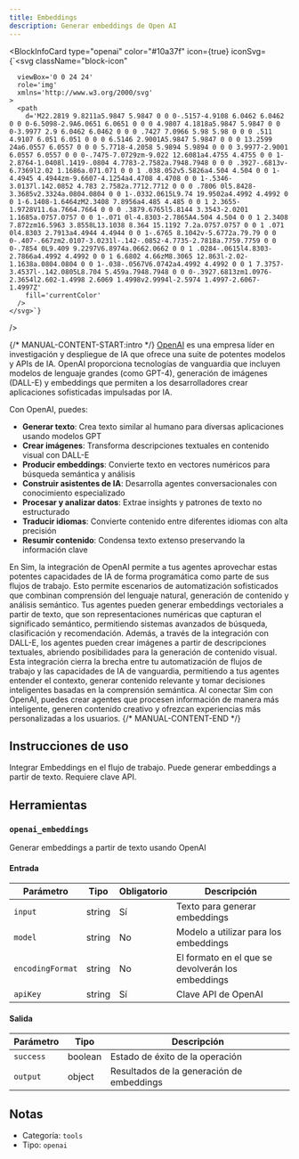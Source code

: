 ```yaml
---
title: Embeddings
description: Generar embeddings de Open AI
---
```



<BlockInfoCard 
  type="openai"
  color="#10a37f"
  icon={true}
  iconSvg={`<svg className="block-icon"
      
      
      
      viewBox='0 0 24 24'
      role='img'
      xmlns='http://www.w3.org/2000/svg'
    >
      <path
        d='M22.2819 9.8211a5.9847 5.9847 0 0 0-.5157-4.9108 6.0462 6.0462 0 0 0-6.5098-2.9A6.0651 6.0651 0 0 0 4.9807 4.1818a5.9847 5.9847 0 0 0-3.9977 2.9 6.0462 6.0462 0 0 0 .7427 7.0966 5.98 5.98 0 0 0 .511 4.9107 6.051 6.051 0 0 0 6.5146 2.9001A5.9847 5.9847 0 0 0 13.2599 24a6.0557 6.0557 0 0 0 5.7718-4.2058 5.9894 5.9894 0 0 0 3.9977-2.9001 6.0557 6.0557 0 0 0-.7475-7.0729zm-9.022 12.6081a4.4755 4.4755 0 0 1-2.8764-1.0408l.1419-.0804 4.7783-2.7582a.7948.7948 0 0 0 .3927-.6813v-6.7369l2.02 1.1686a.071.071 0 0 1 .038.052v5.5826a4.504 4.504 0 0 1-4.4945 4.4944zm-9.6607-4.1254a4.4708 4.4708 0 0 1-.5346-3.0137l.142.0852 4.783 2.7582a.7712.7712 0 0 0 .7806 0l5.8428-3.3685v2.3324a.0804.0804 0 0 1-.0332.0615L9.74 19.9502a4.4992 4.4992 0 0 1-6.1408-1.6464zM2.3408 7.8956a4.485 4.485 0 0 1 2.3655-1.9728V11.6a.7664.7664 0 0 0 .3879.6765l5.8144 3.3543-2.0201 1.1685a.0757.0757 0 0 1-.071 0l-4.8303-2.7865A4.504 4.504 0 0 1 2.3408 7.872zm16.5963 3.8558L13.1038 8.364 15.1192 7.2a.0757.0757 0 0 1 .071 0l4.8303 2.7913a4.4944 4.4944 0 0 1-.6765 8.1042v-5.6772a.79.79 0 0 0-.407-.667zm2.0107-3.0231l-.142-.0852-4.7735-2.7818a.7759.7759 0 0 0-.7854 0L9.409 9.2297V6.8974a.0662.0662 0 0 1 .0284-.0615l4.8303-2.7866a4.4992 4.4992 0 0 1 6.6802 4.66zM8.3065 12.863l-2.02-1.1638a.0804.0804 0 0 1-.038-.0567V6.0742a4.4992 4.4992 0 0 1 7.3757-3.4537l-.142.0805L8.704 5.459a.7948.7948 0 0 0-.3927.6813zm1.0976-2.3654l2.602-1.4998 2.6069 1.4998v2.9994l-2.5974 1.4997-2.6067-1.4997Z'
        fill='currentColor'
      />
    </svg>`}
/>

{/* MANUAL-CONTENT-START:intro */}
[OpenAI](https://www.openai.com) es una empresa líder en investigación y despliegue de IA que ofrece una suite de potentes modelos y APIs de IA. OpenAI proporciona tecnologías de vanguardia que incluyen modelos de lenguaje grandes (como GPT-4), generación de imágenes (DALL-E) y embeddings que permiten a los desarrolladores crear aplicaciones sofisticadas impulsadas por IA.

Con OpenAI, puedes:

- **Generar texto**: Crea texto similar al humano para diversas aplicaciones usando modelos GPT
- **Crear imágenes**: Transforma descripciones textuales en contenido visual con DALL-E
- **Producir embeddings**: Convierte texto en vectores numéricos para búsqueda semántica y análisis
- **Construir asistentes de IA**: Desarrolla agentes conversacionales con conocimiento especializado
- **Procesar y analizar datos**: Extrae insights y patrones de texto no estructurado
- **Traducir idiomas**: Convierte contenido entre diferentes idiomas con alta precisión
- **Resumir contenido**: Condensa texto extenso preservando la información clave

En Sim, la integración de OpenAI permite a tus agentes aprovechar estas potentes capacidades de IA de forma programática como parte de sus flujos de trabajo. Esto permite escenarios de automatización sofisticados que combinan comprensión del lenguaje natural, generación de contenido y análisis semántico. Tus agentes pueden generar embeddings vectoriales a partir de texto, que son representaciones numéricas que capturan el significado semántico, permitiendo sistemas avanzados de búsqueda, clasificación y recomendación. Además, a través de la integración con DALL-E, los agentes pueden crear imágenes a partir de descripciones textuales, abriendo posibilidades para la generación de contenido visual. Esta integración cierra la brecha entre tu automatización de flujos de trabajo y las capacidades de IA de vanguardia, permitiendo a tus agentes entender el contexto, generar contenido relevante y tomar decisiones inteligentes basadas en la comprensión semántica. Al conectar Sim con OpenAI, puedes crear agentes que procesen información de manera más inteligente, generen contenido creativo y ofrezcan experiencias más personalizadas a los usuarios.
{/* MANUAL-CONTENT-END */}

## Instrucciones de uso

Integrar Embeddings en el flujo de trabajo. Puede generar embeddings a partir de texto. Requiere clave API.

## Herramientas

### `openai_embeddings`

Generar embeddings a partir de texto usando OpenAI

#### Entrada

| Parámetro | Tipo | Obligatorio | Descripción |
| --------- | ---- | -------- | ----------- |
| `input` | string | Sí | Texto para generar embeddings |
| `model` | string | No | Modelo a utilizar para los embeddings |
| `encodingFormat` | string | No | El formato en el que se devolverán los embeddings |
| `apiKey` | string | Sí | Clave API de OpenAI |

#### Salida

| Parámetro | Tipo | Descripción |
| --------- | ---- | ----------- |
| `success` | boolean | Estado de éxito de la operación |
| `output` | object | Resultados de la generación de embeddings |

## Notas

- Categoría: `tools`
- Tipo: `openai`
